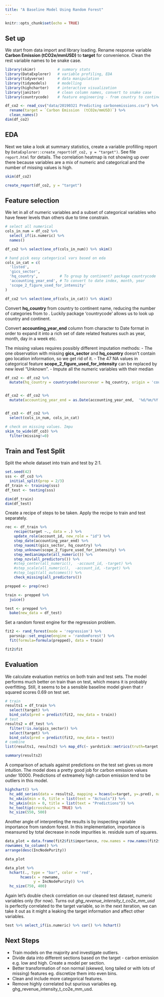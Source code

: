 ```yaml
---
title: "A Baseline Model Using Random Forest"
---
```

```r
knitr::opts_chunk$set(echo = TRUE)
```

## Set up

We start from data import and library loading. Rename response variable **Carbon Emission  (tCO2e/mmUSD)** to **target** for convenience. Clean the rest variable names to be snake case.

```r
library(skimr)          # summary stats
library(DataExplorer)   # variable profiling, EDA
library(tidyverse)      # data manipulation
library(tidymodels)     # modelling
library(highcharter)    # interactive visualization
library(janitor)        # clean column names, convert to snake case
library(countrycode)    # feature engineering - from country to continent
```


```r
df_co2 <- read_csv("data/20190321 Predicting carbonemissions.csv") %>% 
  rename(target = `Carbon Emission  (tCO2e/mmUSD)`) %>% 
  clean_names()
dim(df_co2)
```


## EDA

Next we take a look at summary statistics, create a variable profilling report by `DataExplorer::create_report(df_co2, y = "target")`. See file `report.html` for details. The correlation heatmap is not showing up over there because variables are a mix of numeric and categorical and the number of missing values is high. 

```r
skim(df_co2)
```


```r
create_report(df_co2, y = "target")
```


## Feature selection

We let in all of numeric variables and a subset of categorical variables who have fewer levels than others due to time constrain.

```r
# select all numerical
cols_in_num = df_co2 %>% 
  select_if(is.numeric) %>% 
  names()

df_co2 %>% select(one_of(cols_in_num)) %>% skim()
```


```r
# hand pick easy categorical vars based on eda
cols_in_cat = c(
  'listed',
  'gics_sector',
  'hq_country',          # To group by continent? package countrycode
  'accounting_year_end', # To convert to date index, month, year
  'scope_2_figure_used_for_intensity'
)

df_co2 %>% select(one_of(cols_in_cat)) %>% skim()
```


Convert **hq_country** from country to continent name, reducing the number of categories from  to . Luckily package 'countrycode' allows us to look up country and continent. 

Convert **accounting_year_end** column from character to Date format in order to expand it into a rich set of date related features such as year, month, day in a week etc.

The missing values requires possibly different imputation methods:
- The one observation with missing **gics_sector** and **hq_country** doesn't contain geo location information, so we get rid of it. 
- The 47 NA values in categorical feature **scope_2_figure_used_for_intensity** can be replaced by new level "Unknown".
- Impute all the numeric variables with their median


```r
df_co2 <- df_co2 %>% 
  mutate(hq_country = countrycode(sourcevar = hq_country, origin = 'country.name', destination = 'continent')) 


df_co2 <- df_co2 %>% 
  mutate(accounting_year_end = as.Date(accounting_year_end,  '%d/%m/%Y'))


df_co3 <- df_co2 %>% 
  select(cols_in_num, cols_in_cat)

# check on missing values. Impu
skim_to_wide(df_co3) %>% 
  filter(missing!=0)
```


## Train and Test Split

Split the whole dataset into train and test by 2:1.

```r
set.seed(42)
sss <- df_co3 %>% 
  initial_split(prop = 2/3)
df_train <- training(sss)
df_test <- testing(sss)

dim(df_train)
dim(df_test)
```

Create a recipe of steps to be taken. Apply the recipe to train and test separately. 

```r
rec <- df_train %>% 
    recipe(target ~., data = .) %>% 
    update_role(account_id, new_role = "id") %>% 
    step_date(accounting_year_end) %>% 
    step_naomit(gics_sector, hq_country) %>% 
    step_unknown(scope_2_figure_used_for_intensity) %>% 
    step_medianimpute(all_numeric()) %>% 
    step_nzv(all_predictors()) %>% 
    #step_center(all_numeric(),  -account_id, -target) %>% 
    #step_scale(all_numeric(),  -account_id, -target) %>% 
    #step_logit(all_outcomes()) %>% 
    check_missing(all_predictors())

prepped <- prep(rec)

train <- prepped %>% 
  juice()

test <- prepped %>% 
  bake(new_data = df_test)
```


Set a random forest engine for the regression problem.

```r
fit2 <- rand_forest(mode = 'regression') %>%
  parsnip::set_engine(engine = 'randomForest') %>%
  fit(formula=formula(prepped), data = train)

fit2$fit
```



## Evaluation

We calculate evaluation metrics on both train and test sets. The model performs much better on train than on test, which means it is probably overfitting. Still, it seems to be a sensible baseline model given that r squared scores 0.69 on test set.

```r
# train
results1 = df_train %>% 
  select(target) %>% 
  bind_cols(pred = predict(fit2, new_data = train)) 
# test
results2 = df_test %>% 
  filter(!is.na(gics_sector)) %>% 
  select(target) %>% 
  bind_cols(pred = predict(fit2, new_data = test))
# combine
list(results1, results2) %>% map_dfc(~ yardstick::metrics(truth=target, estimate=.pred, data=.x)) %>% select(-contains('.estimator')) %>% select(-.metric1) %>% set_names('Metric', 'Train Score', 'Test Score')

summary(results2)
```

A comparison of actuals against predictions on the test set gives us more intuition. The model does a pretty good job for carbon emission values under 10000. Predictions of extreamely high carbon emission tend to be outliers in this model.

```r
highchart() %>%
  hc_add_series(data = results2, mapping = hcaes(x=target, y=.pred), name = "Actuals VS Predictions", type = "scatter", color = "darkblue", alpha=0.5, marker = list(radius = 3)) %>%
  hc_xAxis(min = 0, title = list(text = "Actuals")) %>%
  hc_yAxis(min = 0, title = list(text = "Predictions")) %>%
  hc_tooltip(crosshairs = TRUE) %>% 
  hc_size(550, 500)
```

Another angle of interpreting the results is by inspecting variable importance from random forest. In this implementation, importance is meansured by total decrease in node impurities ie. residule sum of squares.  

```r
data_plot = data.frame(fit2$fit$importance, row.names = row.names(fit2$fit$importance)) %>%
rownames_to_column() %>%
arrange(desc(IncNodePurity))

data_plot

data_plot %>% 
  hchart(., type = "bar", color = 'red',
       hcaes(x = rowname, 
             y = IncNodePurity)) %>% 
  hc_size(750, 400)
```

Again let's double check correlation on our cleaned test dataset, numeric variables only (for now). Turns out *ghg_revenue_intensity_t_co2e_mm_usd* is perfectly correlated to the target variable, so in the next iteration, we can take it out as it might a leaking the target information and affect other variables. 

```r
test %>% select_if(is.numeric) %>% cor() %>% hchart()
```



## Next Steps

- Train models on the majority and investigate outliers.
- Divide data into different sections based on the target - carbon emission e.g. low and high. Create a model per section.
- Better transformation of non normal (skewed, long tailed or with lots of missing) features eg. discretize them into even bins.
- Clean and include more categorical features. 
- Remove highly correlated but spurious variables eg. ghg_revenue_intensity_t_co2e_mm_usd.




